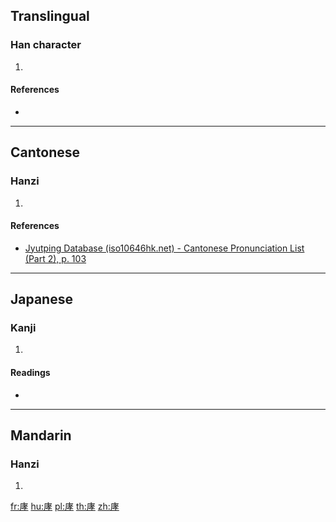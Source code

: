 {{character info/new}}
==Translingual==

===Han character===
{{Han char|rn=53|rad=广|as=07|sn=10|four=00247|canj=IJKD|ids=⿸广孝}}

# {{defn|Han|sort=广07}}

====References====
* {{Han ref|kx=0346.050|dkj=09321|dj=0656.020|hdz=20884.080|uh=5EA8|ud=24232|bh=D175|bd=53621}}

----

==Cantonese==

===Hanzi===
{{yue-hanzi|jyut=[[haau1]]|y=haau1}}

# {{defn|lang=yue|sort=广07}}

====References====
* [http://www.iso10646hk.net/jp/document/download.jsp Jyutping Database (iso10646hk.net) - Cantonese Pronunciation List (Part 2), p. 103]

----

==Japanese==

===Kanji===
{{ja-kanji|grade=|rs=广07}}

# {{defn|lang=ja|sort=广07}}

====Readings====
* {{ja-readings|on=[[こう]] (kō), [[けう]] (keu)|kun=}}

----

==Mandarin==

===Hanzi===
{{cmn-hanzi|pin=[[xiāo]] ([[xiao1]])|wg=hsiao<sup>1</sup>}}

# {{defn|lang=cmn|sort=广07}}

[[fr:庨]]
[[hu:庨]]
[[pl:庨]]
[[th:庨]]
[[zh:庨]]